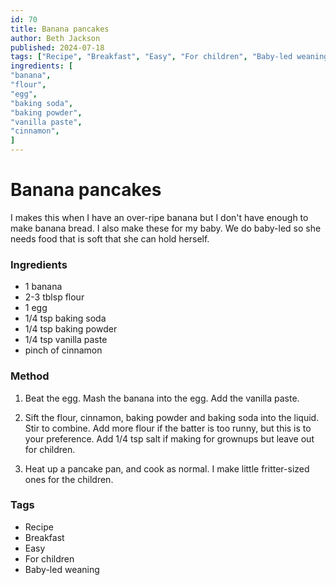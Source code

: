 ```yaml
---
id: 70
title: Banana pancakes
author: Beth Jackson
published: 2024-07-18
tags: ["Recipe", "Breakfast", "Easy", "For children", "Baby-led weaning"]
ingredients: [
"banana",
"flour",
"egg",
"baking soda",
"baking powder",
"vanilla paste",
"cinnamon",
]
---
```


# Banana pancakes

<BlogTextWrapper>

I makes this when I have an over-ripe banana but I don't have enough to make banana bread. I also make these for my baby. We do baby-led so she needs food that is soft that she can hold herself.

</BlogTextWrapper>

<BlogTextWrapper>

### Ingredients

- 1 banana
- 2-3 tblsp flour
- 1 egg
- 1/4 tsp baking soda
- 1/4 tsp baking powder
- 1/4 tsp vanilla paste
- pinch of cinnamon

</BlogTextWrapper>

<BlogTextWrapper>

### Method

1. Beat the egg. Mash the banana into the egg. Add the vanilla paste.

2. Sift the flour, cinnamon, baking powder and baking soda into the liquid. Stir to combine. Add more flour if the batter is too runny, but this is to your preference. Add 1/4 tsp salt if making for grownups but leave out for children.

3. Heat up a pancake pan, and cook as normal. I make little fritter-sized ones for the children.

</BlogTextWrapper>

<BlogTextWrapper>

### Tags

- Recipe
- Breakfast
- Easy
- For children
- Baby-led weaning

</BlogTextWrapper>
